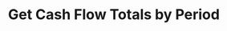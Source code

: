 ---
title: "Get Cash Flow Totals by Period"
openapi: "GET /v0/reports/cash-flow-totals"
description: "Get cash flow data between start date and end date partitioned by period. Requires Tier 1 subscription."
---